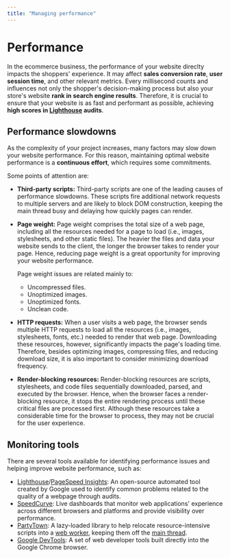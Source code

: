 ```yaml
---
title: "Managing performance"
---
```


# Performance 

In the ecommerce business, the performance of your website direclty impacts the shoppers' experience. It may affect **sales conversion rate**, **user session time**, and other relevant metrics. Every millisecond counts and influences not only the shopper's decision-making process but also your store's website **rank in search engine results**. Therefore, it is crucial to ensure that your website is as fast and performant as possible, achieving **high scores in [Lighthouse](https://developer.chrome.com/docs/lighthouse/overview) audits**.

## Performance slowdowns

As the complexity of your project increases, many factors may slow down your website performance. For this reason, maintaining optimal website performance is a **continuous effort**, which requires some commitments. 

Some points of attention are:

- **Third-party scripts:** Third-party scripts are one of the leading causes of performance slowdowns. These scripts fire additional network requests to multiple servers and are likely to block DOM construction, keeping the main thread busy and delaying how quickly pages can render. 

- **Page weight:** Page weight comprises the total size of a web page, including all the resources needed for a page to load (i.e., images, stylesheets, and other static files). The heavier the files and data your website sends to the client, the longer the browser takes to render your page. Hence, reducing page weight is a great opportunity for improving your website performance.
  
  Page weight issues are related mainly to:
  - Uncompressed files.
  - Unoptimized images.
  - Unoptimized fonts.
  - Unclean code.

- **HTTP requests:** When a user visits a web page, the browser sends multiple HTTP requests to load all the resources (i.e., images, stylesheets, fonts, etc.) needed to render that web page. Downloading these resources, however, significantly impacts the page's loading time. Therefore, besides optimizing images, compressing files, and reducing download size, it is also important to consider minimizing download frequency.

- **Render-blocking resources:** Render-blocking resources are scripts, stylesheets, and code files sequentially downloaded, parsed, and executed by the browser. Hence, when the browser faces a render-blocking resource, it stops the entire rendering process until these critical files are processed first. Although these resources take a considerable time for the browser to process, they may not be crucial for the user experience.
  
## Monitoring tools

There are several tools available for identifying performance issues and helping improve website performance, such as:

- [Lighthouse](https://developers.google.com/web/tools/lighthouse)/[PageSpeed Insights](https://developers.google.com/speed/pagespeed/insights/): An open-source automated tool created by Google used to identify common problems related to the quality of a webpage through audits.
- [SpeedCurve](https://speedcurve.com/): Live dashboards that monitor web applications' experience across different browsers and platforms and provide visibility over performance.
- [PartyTown](https://partytown.builder.io/): A lazy-loaded library to help relocate resource-intensive scripts into a [web worker](https://developer.mozilla.org/en-US/docs/Web/API/Web_Workers_API), keeping them off the [main thread](https://developer.mozilla.org/en-US/docs/Glossary/Main_thread).
- [Google DevTools](https://developer.chrome.com/docs/devtools/): A set of web developer tools built directly into the Google Chrome browser.
